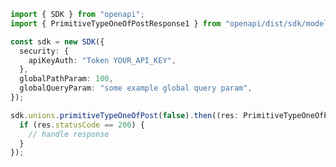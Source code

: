 ```typescript showLineNumbers copy filename="Primitive Type One Of Post usage example"
import { SDK } from "openapi";
import { PrimitiveTypeOneOfPostResponse1 } from "openapi/dist/sdk/models/operations";

const sdk = new SDK({
  security: {
    apiKeyAuth: "Token YOUR_API_KEY",
  },
  globalPathParam: 100,
  globalQueryParam: "some example global query param",
});

sdk.unions.primitiveTypeOneOfPost(false).then((res: PrimitiveTypeOneOfPostResponse1) => {
  if (res.statusCode == 200) {
    // handle response
  }
});
```
